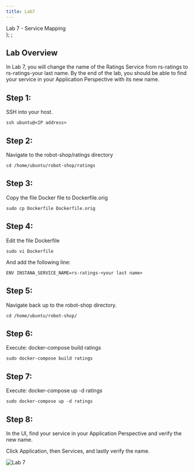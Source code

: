 ```yaml
---
title: Lab7
---
```

  <span>
    Lab 7 - Service Mapping <br />
  </span>
);
;

## Lab Overview

In Lab 7, you will change the name of the Ratings Service from rs-ratings to rs-ratings-your last name. 
By the end of the lab, you should be able to find your service in your Application Perspective with its new name.

## Step 1: 

SSH into your host. 

```
ssh ubuntu@<IP address>
```

## Step 2: 
Navigate to the robot-shop/ratings directory 

```
cd /home/ubuntu/robot-shop/ratings 
```

## Step 3: 
Copy the file Docker file to Dockerfile.orig 

```
sudo cp Dockerfile Dockerfile.orig 
```

## Step 4: 
Edit the file Dockerfile 

```
sudo vi Dockerfile 
```

And add the following line: 

```
ENV INSTANA_SERVICE_NAME=rs-ratings-<your last name> 
```

## Step 5: 
Navigate back up to the robot-shop directory. 

```
cd /home/ubuntu/robot-shop/ 
```

## Step 6: 
Execute: docker-compose build ratings 

```
sudo docker-compose build ratings
```

## Step 7: 
Execute: docker-compose up -d ratings 

```
sudo docker-compose up -d ratings 
```

## Step 8: 
In the UI, find your service in your Application Perspective and verify the new name. 

Click Application, then Services, and lastly verify the name. 

![Lab 7](images/lab7.1.png)